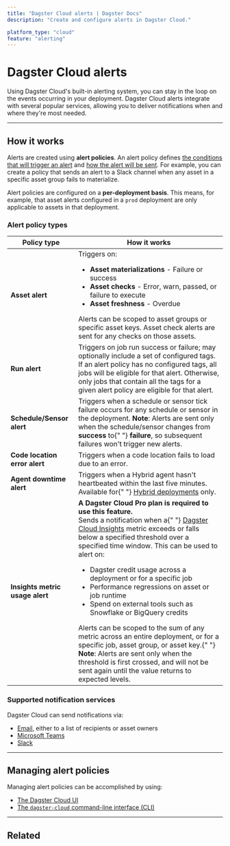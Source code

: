 ```yaml
---
title: "Dagster Cloud alerts | Dagster Docs"
description: "Create and configure alerts in Dagster Cloud."

platform_type: "cloud"
feature: "alerting"
---
```


# Dagster Cloud alerts

<ApplicableDagsterProduct />

Using Dagster Cloud's built-in alerting system, you can stay in the loop on the events occurring in your deployment. Dagster Cloud alerts integrate with several popular services, allowing you to deliver notifications when and where they're most needed.

---

## How it works

Alerts are created using **alert policies**. An alert policy defines [the conditions that will trigger an alert](#alert-policy-types) and [how the alert will be sent](#supported-notification-services). For example, you can create a policy that sends an alert to a Slack channel when any asset in a specific asset group fails to materialize.

Alert policies are configured on a **per-deployment basis**. This means, for example, that asset alerts configured in a `prod` deployment are only applicable to assets in that deployment.

### Alert policy types

<table
  className="table"
  style={{
    width: "100%",
  }}
>
  <thead>
    <tr>
      <th
        style={{
          width: "25%",
        }}
      >
        Policy type
      </th>
      <th>How it works</th>
    </tr>
  </thead>
  <tbody>
    <tr>
      <td>
        <strong>Asset alert</strong>
      </td>
      <td>
        Triggers on:
        <ul>
          <li>
            <strong>Asset materializations</strong> - Failure or success
          </li>
          <li>
            <strong>Asset checks</strong> - Error, warn, passed, or failure to
            execute
          </li>
          <li>
            <strong>Asset freshness</strong> - Overdue
          </li>
        </ul>
        Alerts can be scoped to asset groups or specific asset keys. Asset check
        alerts are sent for any checks on those assets.
      </td>
    </tr>
    <tr>
      <td>
        <strong>Run alert</strong>
      </td>
      <td>
        Triggers on job run success or failure; may optionally include a set of
        configured tags. If an alert policy has no configured tags, all jobs
        will be eligible for that alert. Otherwise, only jobs that contain all
        the tags for a given alert policy are eligible for that alert.
      </td>
    </tr>
    <tr>
      <td>
        <strong>Schedule/Sensor alert</strong>
      </td>
      <td>
        Triggers when a schedule or sensor tick failure occurs for any schedule
        or sensor in the deployment. <strong>Note</strong>: Alerts are sent only
        when the schedule/sensor changes from <strong>success</strong> to{" "}
        <strong>failure</strong>, so subsequent failures won't trigger new
        alerts.
      </td>
    </tr>
    <tr>
      <td>
        <strong>Code location error alert</strong>
      </td>
      <td>Triggers when a code location fails to load due to an error.</td>
    </tr>
    <tr>
      <td>
        <strong>Agent downtime alert</strong>
      </td>
      <td>
        Triggers when a Hybrid agent hasn't heartbeated within the last five
        minutes. Available for{" "}
        <a href="/dagster-cloud/deployment/hybrid">Hybrid deployments</a> only.
      </td>
    </tr>
    <tr>
      <td>
        <strong>Insights metric usage alert</strong>
      </td>
      <td>
        <strong>
          A Dagster Cloud Pro plan is required to use this feature.
        </strong>
        <br />
        Sends a notification when a{" "}
        <a href="/dagster-cloud/insights">Dagster Cloud Insights</a> metric
        exceeds or falls below a specified threshold over a specified time
        window. This can be used to alert on:
        <ul>
          <li>
            Dagster credit usage across a deployment or for a specific job
          </li>
          <li>Performance regressions on asset or job runtime</li>
          <li>Spend on external tools such as Snowflake or BigQuery credits</li>
        </ul>
        Alerts can be scoped to the sum of any metric across an entire
        deployment, or for a specific job, asset group, or asset key.{" "}
        <strong>Note</strong>: Alerts are sent only when the threshold is first
        crossed, and will not be sent again until the value returns to expected
        levels.
      </td>
    </tr>
  </tbody>
</table>

### Supported notification services

Dagster Cloud can send notifications via:

- [Email](/dagster-cloud/managing-deployments/alerts/email), either to a list of recipients or asset owners
- [Microsoft Teams](/dagster-cloud/managing-deployments/alerts/microsoft-teams)
- [Slack](/dagster-cloud/managing-deployments/alerts/slack)

---

## Managing alert policies

Managing alert policies can be accomplished by using:

- [The Dagster Cloud UI](/dagster-cloud/managing-deployments/alerts/managing-alerts-in-ui)
- [The `dagster-cloud` command-line interface (CLI)](/dagster-cloud/managing-deployments/alerts/managing-alerts-cli)

---

## Related

<ArticleList>
  <ArticleListItem
    title="Managing alerts in the Dagster UI"
    href="/dagster-cloud/managing-deployments/alerts/managing-alerts-in-ui"
  ></ArticleListItem>
  <ArticleListItem
    title="Managing alerts using the dagster-cloud CLI"
    href="/dagster-cloud/managing-deployments/alerts/managing-alerts-cli"
  ></ArticleListItem>
  <ArticleListItem
    title="Managing code locations"
    href="/dagster-cloud/managing-deployments/code-locations"
  ></ArticleListItem>
  <ArticleListItem
    title="Deployment settings"
    href="/dagster-cloud/managing-deployments/deployment-settings-reference"
  ></ArticleListItem>
  <ArticleListItem
    title="dagster-cloud CLI"
    href="/dagster-cloud/managing-deployments/dagster-cloud-cli"
  ></ArticleListItem>
  <ArticleListItem
    title="dagster_cloud.yaml"
    href="/dagster-cloud/managing-deployments/dagster-cloud-yaml"
  ></ArticleListItem>
</ArticleList>
